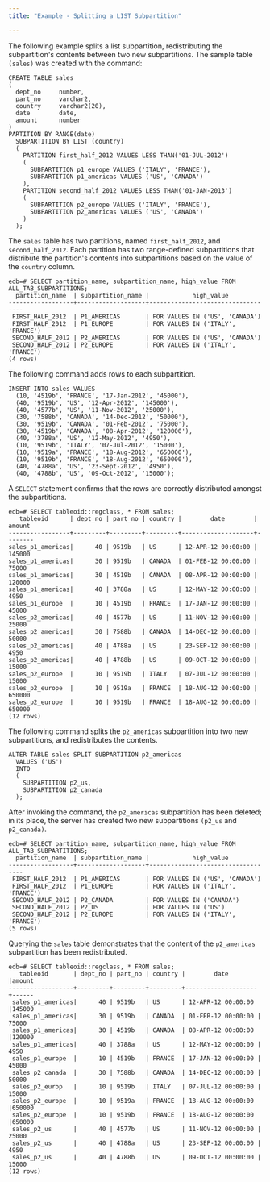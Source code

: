```yaml
---
title: "Example - Splitting a LIST Subpartition"

---
```


<div id="example_splitting_a_list_subpartition" class="registered_link"></div>

The following example splits a list subpartition, redistributing the subpartition's contents between two new subpartitions. The sample table `(sales)` was created with the command:

```text
CREATE TABLE sales
(
  dept_no     number,
  part_no     varchar2,
  country     varchar2(20),
  date        date,
  amount      number
)
PARTITION BY RANGE(date)
  SUBPARTITION BY LIST (country)
  (
    PARTITION first_half_2012 VALUES LESS THAN('01-JUL-2012')
    (
      SUBPARTITION p1_europe VALUES ('ITALY', 'FRANCE'),
      SUBPARTITION p1_americas VALUES ('US', 'CANADA')
    ),
    PARTITION second_half_2012 VALUES LESS THAN('01-JAN-2013')
    (
      SUBPARTITION p2_europe VALUES ('ITALY', 'FRANCE'),
      SUBPARTITION p2_americas VALUES ('US', 'CANADA')
    )
  );
```

The `sales` table has two partitions, named `first_half_2012`, and `second_half_2012`. Each partition has two range-defined subpartitions that distribute the partition's contents into subpartitions based on the value of the `country` column.

```text
edb=# SELECT partition_name, subpartition_name, high_value FROM ALL_TAB_SUBPARTITIONS;
  partition_name  | subpartition_name |            high_value
------------------+-------------------+-----------------------------------
 FIRST_HALF_2012  | P1_AMERICAS       | FOR VALUES IN ('US', 'CANADA')
 FIRST_HALF_2012  | P1_EUROPE         | FOR VALUES IN ('ITALY', 'FRANCE')
 SECOND_HALF_2012 | P2_AMERICAS       | FOR VALUES IN ('US', 'CANADA')
 SECOND_HALF_2012 | P2_EUROPE         | FOR VALUES IN ('ITALY', 'FRANCE')
(4 rows)
```

The following command adds rows to each subpartition.

```text
INSERT INTO sales VALUES
  (10, '4519b', 'FRANCE', '17-Jan-2012', '45000'),
  (40, '9519b', 'US', '12-Apr-2012', '145000'),
  (40, '4577b', 'US', '11-Nov-2012', '25000'),
  (30, '7588b', 'CANADA', '14-Dec-2012', '50000'),
  (30, '9519b', 'CANADA', '01-Feb-2012', '75000'),
  (30, '4519b', 'CANADA', '08-Apr-2012', '120000'),
  (40, '3788a', 'US', '12-May-2012', '4950'),
  (10, '9519b', 'ITALY', '07-Jul-2012', '15000'),
  (10, '9519a', 'FRANCE', '18-Aug-2012', '650000'),
  (10, '9519b', 'FRANCE', '18-Aug-2012', '650000'),
  (40, '4788a', 'US', '23-Sept-2012', '4950'),
  (40, '4788b', 'US', '09-Oct-2012', '15000');
```

A `SELECT` statement confirms that the rows are correctly distributed amongst the subpartitions.

```text
edb=# SELECT tableoid::regclass, * FROM sales;
   tableoid      | dept_no | part_no | country |        date        | amount
-----------------+---------+---------+---------+--------------------+--------
sales_p1_americas|      40 | 9519b   | US      | 12-APR-12 00:00:00 | 145000
sales_p1_americas|      30 | 9519b   | CANADA  | 01-FEB-12 00:00:00 |  75000
sales_p1_americas|      30 | 4519b   | CANADA  | 08-APR-12 00:00:00 | 120000
sales_p1_americas|      40 | 3788a   | US      | 12-MAY-12 00:00:00 |   4950
sales_p1_europe  |      10 | 4519b   | FRANCE  | 17-JAN-12 00:00:00 |  45000
sales_p2_americas|      40 | 4577b   | US      | 11-NOV-12 00:00:00 |  25000
sales_p2_americas|      30 | 7588b   | CANADA  | 14-DEC-12 00:00:00 |  50000
sales_p2_americas|      40 | 4788a   | US      | 23-SEP-12 00:00:00 |   4950
sales_p2_americas|      40 | 4788b   | US      | 09-OCT-12 00:00:00 |  15000
sales_p2_europe  |      10 | 9519b   | ITALY   | 07-JUL-12 00:00:00 |  15000
sales_p2_europe  |      10 | 9519a   | FRANCE  | 18-AUG-12 00:00:00 | 650000
sales_p2_europe  |      10 | 9519b   | FRANCE  | 18-AUG-12 00:00:00 | 650000
(12 rows)
```

The following command splits the `p2_americas` subpartition into two new subpartitions, and redistributes the contents.

```text
ALTER TABLE sales SPLIT SUBPARTITION p2_americas
  VALUES ('US')
  INTO
  (
    SUBPARTITION p2_us,
    SUBPARTITION p2_canada
  );
```

After invoking the command, the `p2_americas` subpartition has been deleted; in its place, the server has created two new subpartitions `(p2_us` and `p2_canada)`.

```text
edb=# SELECT partition_name, subpartition_name, high_value FROM ALL_TAB_SUBPARTITIONS;
  partition_name  | subpartition_name |            high_value
------------------+-------------------+-----------------------------------
 FIRST_HALF_2012  | P1_AMERICAS       | FOR VALUES IN ('US', 'CANADA')
 FIRST_HALF_2012  | P1_EUROPE         | FOR VALUES IN ('ITALY', 'FRANCE')
 SECOND_HALF_2012 | P2_CANADA         | FOR VALUES IN ('CANADA')
 SECOND_HALF_2012 | P2_US             | FOR VALUES IN ('US')
 SECOND_HALF_2012 | P2_EUROPE         | FOR VALUES IN ('ITALY', 'FRANCE')
(5 rows)
```

Querying the `sales` table demonstrates that the content of the `p2_americas` subpartition has been redistributed.

```text
edb=# SELECT tableoid::regclass, * FROM sales;
   tableoid       | dept_no | part_no | country |        date        |amount
------------------+---------+---------+---------+--------------------+------
 sales_p1_americas|      40 | 9519b   | US      | 12-APR-12 00:00:00 |145000
 sales_p1_americas|      30 | 9519b   | CANADA  | 01-FEB-12 00:00:00 | 75000
 sales_p1_americas|      30 | 4519b   | CANADA  | 08-APR-12 00:00:00 |120000
 sales_p1_americas|      40 | 3788a   | US      | 12-MAY-12 00:00:00 |  4950
 sales_p1_europe  |      10 | 4519b   | FRANCE  | 17-JAN-12 00:00:00 | 45000
 sales_p2_canada  |      30 | 7588b   | CANADA  | 14-DEC-12 00:00:00 | 50000
 sales_p2_europ   |      10 | 9519b   | ITALY   | 07-JUL-12 00:00:00 | 15000
 sales_p2_europe  |      10 | 9519a   | FRANCE  | 18-AUG-12 00:00:00 |650000
 sales_p2_europe  |      10 | 9519b   | FRANCE  | 18-AUG-12 00:00:00 |650000
 sales_p2_us      |      40 | 4577b   | US      | 11-NOV-12 00:00:00 | 25000
 sales_p2_us      |      40 | 4788a   | US      | 23-SEP-12 00:00:00 |  4950
 sales_p2_us      |      40 | 4788b   | US      | 09-OCT-12 00:00:00 | 15000
(12 rows)
```
